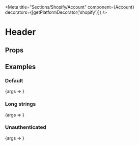


<Meta
  title="Sections/Shopify/Account"
  component={Account}
  decorators={[getPlatformDecorator('shopify')]}
/>

# Header

<Description />

## Props

<ArgsTable of={Account} />

## Examples

### Default

<Preview>
  <Story name="Default" decorators={[getCustomerDecorator('john@shopify-platform.com')]}>
    {args => <Account {...args} />}
  </Story>
</Preview>

### Long strings

<Preview>
  <Story
    name="Long strings"
    decorators={[
      getCustomerDecorator('remington.wolfeschlegelsteinhausenbergerdorff@shopify-platform.com'),
    ]}
  >
    {args => <Account {...args} />}
  </Story>
</Preview>

### Unauthenticated

<Preview>
  <Story name="Unauthenticated" decorators={[getCustomerDecorator()]}>
    {args => <Account {...args} />}
  </Story>
</Preview>
